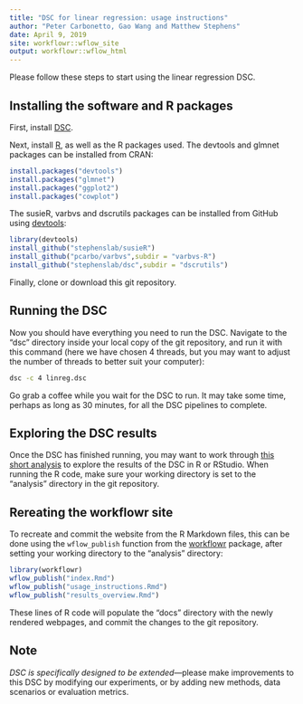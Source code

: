 ```yaml
---
title: "DSC for linear regression: usage instructions"
author: "Peter Carbonetto, Gao Wang and Matthew Stephens"
date: April 9, 2019
site: workflowr::wflow_site
output: workflowr::wflow_html
---
```


Please follow these steps to start using the linear regression DSC.

## Installing the software and R packages

First, install [DSC][dsc].

Next, install [R][R], as well as the R packages used. The devtools and
glmnet packages can be installed from CRAN:

```r
install.packages("devtools")
install.packages("glmnet")
install.packages("ggplot2")
install.packages("cowplot")
```

The susieR, varbvs and dscrutils packages can be installed from GitHub
using [devtools][devtools]:

```r
library(devtools)
install_github("stephenslab/susieR")
install_github("pcarbo/varbvs",subdir = "varbvs-R")
install_github("stephenslab/dsc",subdir = "dscrutils")
```

Finally, clone or download this git repository.

## Running the DSC

Now you should have everything you need to run the DSC. Navigate to
the "dsc" directory inside your local copy of the git repository, and
run it with this command (here we have chosen 4 threads, but you may
want to adjust the number of threads to better suit your computer):

```bash
dsc -c 4 linreg.dsc
```

Go grab a coffee while you wait for the DSC to run. It may take some
time, perhaps as long as 30 minutes, for all the DSC pipelines to
complete.

## Exploring the DSC results

Once the DSC has finished running, you may want to work through [this
short analysis](results_overview.html) to explore the results of the
DSC in R or RStudio. When running the R code, make sure your working
directory is set to the "analysis" directory in the git repository.

## Rereating the workflowr site

To recreate and commit the website from the R Markdown files, this can
be done using the `wflow_publish` function from the
[workflowr][workflowr] package, after setting your working directory
to the "analysis" directory:

```r
library(workflowr)
wflow_publish("index.Rmd")
wflow_publish("usage_instructions.Rmd")
wflow_publish("results_overview.Rmd")
```

These lines of R code will populate the "docs" directory with the
newly rendered webpages, and commit the changes to the git repository.

[dsc]:       https://github.com/stephenslab/dsc
[R]:         https://www.r-project.org
[devtools]:  https://github.com/r-lib/devtools
[workflowr]: https://github.com/jdblischak/workflowr

## Note

*DSC is specifically designed to be extended*—please make improvements
to this DSC by modifying our experiments, or by adding new methods,
data scenarios or evaluation metrics.

